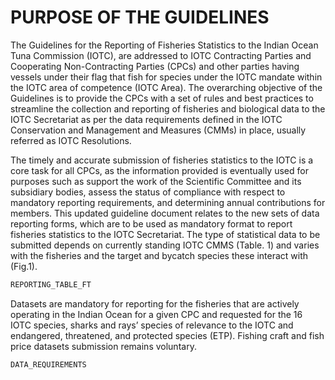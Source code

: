 # PURPOSE OF THE GUIDELINES

The Guidelines for the Reporting of Fisheries Statistics to the Indian Ocean Tuna Commission (IOTC), are addressed to IOTC Contracting Parties and Cooperating Non-Contracting Parties (CPCs) and other parties having vessels under their flag that fish for species under the IOTC mandate within the IOTC area of competence (IOTC Area). The overarching objective of the Guidelines is to provide the CPCs with a set of rules and best practices to streamline the collection and reporting of fisheries and biological data to the IOTC Secretariat as per the data requirements defined in the IOTC Conservation and Management and Measures (CMMs) in place, usually referred as IOTC Resolutions. 

The timely and accurate submission of fisheries statistics to the IOTC is a core task for all CPCs, as the information provided is eventually used for purposes such as support the work of the Scientific Committee and its subsidiary bodies, assess the status of compliance with respect to mandatory reporting requirements, and determining annual contributions for members.
This updated guideline document relates to the new sets of data reporting forms, which are to be used as mandatory format to report fisheries statistics to the IOTC Secretariat. 
The type of statistical data to be submitted depends on currently standing IOTC CMMS (Table. 1) and varies with the fisheries and the target and bycatch species these interact with (Fig.1).


```r
REPORTING_TABLE_FT
```

Datasets are mandatory for reporting for the fisheries that are actively operating in the Indian Ocean for a given CPC and requested for the 16 IOTC species, sharks and rays’ species of relevance to the IOTC and endangered, threatened, and protected species (ETP). Fishing craft and fish price datasets submission remains voluntary. 

```r
DATA_REQUIREMENTS
```

